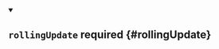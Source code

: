 


<details className="config-field" data-expandable="true" open>
<summary>

## `rollingUpdate` <span className="config-field-required" data-required="false">required</span> <span className="config-field-type"></span> <span className="config-field-default"></span> <span className="config-field-enum"></span> {#rollingUpdate}



</summary>

<PartialRollingUpdatereference />


</details>
